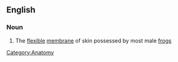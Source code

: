 ==English==
{{wikipedia}}
=== Noun ===
{{en-noun|sg=[[vocal]] [[sac]]}}

# The [[flexible]] [[membrane]] of skin possessed by most male [[frog]]s

[[Category:Anatomy]]